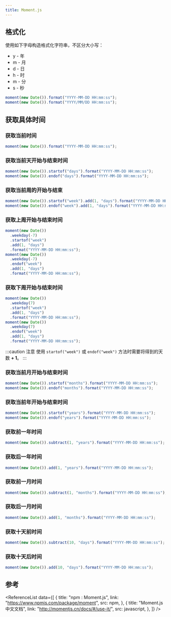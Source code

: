 ```yaml
---
title: Moment.js
---
```



## 格式化

<p className="md-mb-4">
  使用如下字母构造格式化字符串，<TH>不区分大小写</TH>：
</p>

- y - 年
- m - 月
- d - 日
- h - 时
- m - 分
- s - 秒

```javascript title="JavaScript"
moment(new Date()).format("YYYY-MM-DD HH:mm:ss");
moment(new Date()).format("YYYY/MM/DD HH:mm:ss");
```

## 获取具体时间

### 获取当前时间

```javascript title="JavaScript"
moment(new Date()).format("YYYY-MM-DD HH:mm:ss");
```

### 获取当前天开始与结束时间

```javascript title="JavaScript"
moment(new Date()).startof("days").format("YYYY-MM-DD HH:mm:ss");
moment(new Date()).endof("days").format("YYYY-MM-DD HH:mm:ss");
```

### 获取当前周的开始与结束

```javascript title="JavaScript"
moment(new Date()).startof("week").add(1, "days").format("YYYY-MM-DD HH:mm:ss");
moment(new Date()).endof("week").add(1, "days").format("YYYY-MM-DD HH:mm:ss");
```

### 获取上周开始与结束时间

```javascript title="JavaScript"
moment(new Date())
  .weekday(-7)
  .startof("week")
  .add(1, "days")
  .format("YYYY-MM-DD HH:mm:ss");
moment(new Date())
  .weekday(-7)
  .endof("week")
  .add(1, "days")
  .format("YYYY-MM-DD HH:mm:ss");
```

### 获取下周开始与结束时间

```javascript title="JavaScript"
moment(new Date())
  .weekday(7)
  .startof("week")
  .add(1, "days")
  .format("YYYY-MM-DD HH:mm:ss");
moment(new Date())
  .weekday(7)
  .endof("week")
  .add(1, "days")
  .format("YYYY-MM-DD HH:mm:ss");
```

:::caution 注意
使用 `startof("week")` 或 `endof("week")` 方法时需要将得到的天数 **+ 1**。
:::

### 获取当前月开始与结束时间

```javascript title="JavaScript"
moment(new Date()).startof("months").format("YYYY-MM-DD HH:mm:ss");
moment(new Date()).endof("months").format("YYYY-MM-DD HH:mm:ss");
```

### 获取当前年开始与结束时间

```javascript title="JavaScript"
moment(new Date()).startof("years").format("YYYY-MM-DD HH:mm:ss");
moment(new Date()).endof("years").format("YYYY-MM-DD HH:mm:ss");
```

### 获取前一年时间

```javascript title="JavaScript"
moment(new Date()).subtract(1, "years").format("YYYY-MM-DD HH:mm:ss");
```

### 获取后一年时间

```javascript title="JavaScript"
moment(new Date()).add(1, "years").format("YYYY-MM-DD HH:mm:ss");
```

### 获取前一月时间

```javascript title="JavaScript"
moment(new Date()).subtract(1, "months").format("YYYY-MM-DD HH:mm:ss");
```

### 获取后一月时间

```javascript title="JavaScript"
moment(new Date()).add(1, "months").format("YYYY-MM-DD HH:mm:ss");
```

### 获取十天前时间

```javascript title="JavaScript"
moment(new Date()).subtract(10, "days").format("YYYY-MM-DD HH:mm:ss");
```

### 获取十天后时间

```javascript title="JavaScript"
moment(new Date()).add(10, "days").format("YYYY-MM-DD HH:mm:ss");
```

## 参考

<ReferenceList
  data={[
    {
      title: "npm : Moment.js",
      link: "https://www.npmjs.com/package/moment",
      src: npm,
    },
    {
      title: "Moment.js 中文文档",
      link: "http://momentjs.cn/docs/#/use-it/",
      src: javascript,
    },
  ]}
/>

